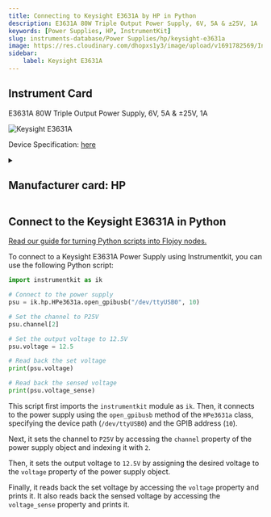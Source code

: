 ```yaml
---
title: Connecting to Keysight E3631A by HP in Python
description: E3631A 80W Triple Output Power Supply, 6V, 5A & ±25V, 1A
keywords: [Power Supplies, HP, InstrumentKit] 
slug: instruments-database/Power Supplies/hp/keysight-e3631a 
image: https://res.cloudinary.com/dhopxs1y3/image/upload/v1691782569/Instruments/Power%20Supplies/Keysight-E3631A/Keysight-E3631A.png
sidebar:
    label: Keysight E3631A 
---
```



## Instrument Card

E3631A 80W Triple Output Power Supply, 6V, 5A & ±25V, 1A

![Keysight E3631A](https://res.cloudinary.com/dhopxs1y3/image/upload/v1691782569/Instruments/Power%20Supplies/Keysight-E3631A/Keysight-E3631A.png)

Device Specification: [here](https://www.keysight.com/us/en/assets/7018-06785/data-sheets/5968-9726.pdf)

<details style={{ marginTop: "15px"}}>
<summary><h2 style={{display:'inline'}}>Manufacturer card: HP</h2></summary>

![HP](https://res.cloudinary.com/dhopxs1y3/image/upload/v1692125999/Instruments/Vendor%20Logos/HP.png)

Keysight Technologies, or Keysight, is an American company that manufactures electronics test and measurement equipment and software

- Headquarters: USA
- Yearly Revenue (millions, USD): 5420
- Vendor Website: [here](https://www.keysight.com/us/en/home.html)

</details>


<FeaturedInstrumentVideo category="POWER_SUPPLIES" />

## Connect to the Keysight E3631A in Python

[Read our guide for turning Python scripts into Flojoy nodes.](https://docs.flojoy.ai/contribution/blocks/custom-flojoy-block/)



<Tabs>
<TabItem value="Flojoy" label="Flojoy" className="flojoy-instrument-tabs">

<SectionsCard category="POWER_SUPPLIES" manufacturer="HP"></SectionsCard>

</TabItem>
<TabItem value="InstrumentKit" label="InstrumentKit">

To connect to a Keysight E3631A Power Supply using Instrumentkit, you can use the following Python script:

```python
import instrumentkit as ik

# Connect to the power supply
psu = ik.hp.HPe3631a.open_gpibusb("/dev/ttyUSB0", 10)

# Set the channel to P25V
psu.channel[2]

# Set the output voltage to 12.5V
psu.voltage = 12.5

# Read back the set voltage
print(psu.voltage)

# Read back the sensed voltage
print(psu.voltage_sense)
```

This script first imports the `instrumentkit` module as `ik`. Then, it connects to the power supply using the `open_gpibusb` method of the `HPe3631a` class, specifying the device path (`/dev/ttyUSB0`) and the GPIB address (`10`).

Next, it sets the channel to `P25V` by accessing the `channel` property of the power supply object and indexing it with `2`.

Then, it sets the output voltage to `12.5V` by assigning the desired voltage to the `voltage` property of the power supply object.

Finally, it reads back the set voltage by accessing the `voltage` property and prints it. It also reads back the sensed voltage by accessing the `voltage_sense` property and prints it.

</TabItem>
</Tabs>